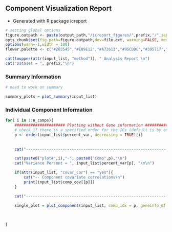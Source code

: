 ## Component Visualization Report 

+ Generated with R package icreport

```r
# setting global options 
figure.outpath <- paste(output_path,"/icreport_figures/",prefix,"/",sep="")
opts_chunk$set(fig.path=figure.outpath,dev=file.ext, warning=FALSE, message=FALSE)
options(warn=-1,width = 100)
flower.palette <- c("#283545","#E09E12","#A72613","#95CDDC","#395717","#3A3B35","#D68931","#442243")
```

```r

cat(toupper(attr(input_list, "method")), " Analysis Report \n")
cat("Dataset = ", prefix,"\n")

```

### Summary Information

```r

# need to work on summary 

summary_plots = plot_summary(input_list)

```



### Individual Component Information

```r

for( i in 1:n_comps){
    ###################### Plotting without Gene information ########################## 
    # check if there is a specified order for the ICs (default is by explained variance)
    p <- order(input_list$percent_var, decreasing = TRUE)[i]
    
    
    cat("------------------------------------------------------------------------------","\n")

    cat(paste0("plot#",i),"-", paste0("Comp",p),"\n")
    cat("Variance Percent = ", input_list$percent_var[p], "\n\n")

    if(attr(input_list, "covar_cor") == "yes"){
        cat("-- Component covariate correlations\n")
        print(input_list$comp_cov[[p]])
    }

    cat("------------------------------------------------------------------------------","\n")
    
    single_plot = plot_component(input_list, comp_idx = p, geneinfo_df = geneinfo_df)
    

    
}

```


